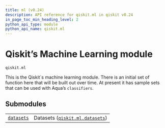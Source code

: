 ```yaml
---
title: ml (v0.24)
description: API reference for qiskit.ml in qiskit v0.24
in_page_toc_min_heading_level: 2
python_api_type: module
python_api_name: qiskit.ml
---
```


<span id="module-qiskit.ml" />

<span id="qiskit-ml" />

<span id="qiskit-s-machine-learning-module-qiskit-ml" />

# Qiskit’s Machine Learning module

`qiskit.ml`

This is the Qiskit\`s machine learning module. There is an initial set of function here that will be built out over time. At present it has sample sets that can be used with Aqua’s `classifiers`.

## Submodules

|                                                                                 |                                                                                                      |
| ------------------------------------------------------------------------------- | ---------------------------------------------------------------------------------------------------- |
| [`datasets`](qiskit.ml.datasets#module-qiskit.ml.datasets "qiskit.ml.datasets") | Datasets ([`qiskit.ml.datasets`](qiskit.ml.datasets#module-qiskit.ml.datasets "qiskit.ml.datasets")) |


